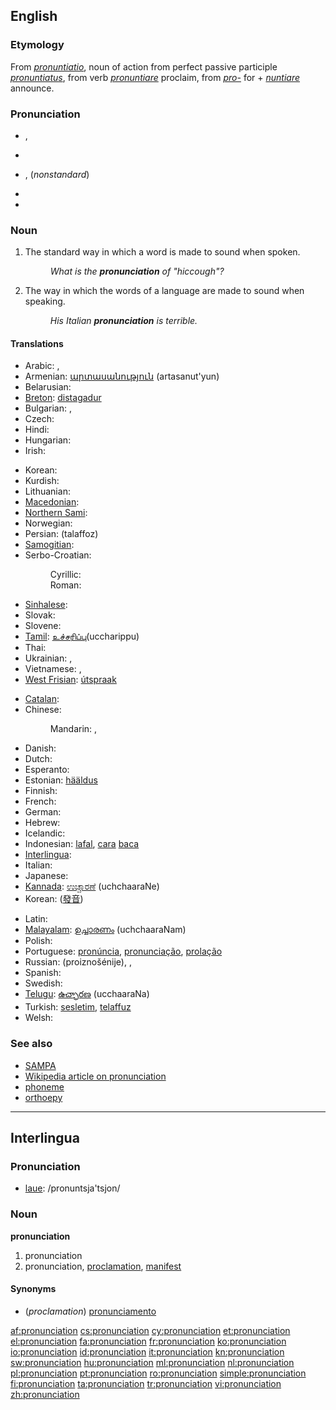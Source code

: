 {{wikipedia}}
{{selfref|See also [[Wiktionary:Pronunciation key|Wiktionary's pronunciation key]]}}
==English==

===Etymology===
From {{etyl|la}} ''[[pronuntiatio]]'', noun of action from perfect passive participle ''[[pronuntiatus]]'', from verb ''[[pronuntiare]]'' proclaim, from ''[[pro-]]'' for + ''[[nuntiare]]'' announce.

===Pronunciation===
* {{IPA|/pɹəˌnʌnsiˈeɪʃən/}}, {{SAMPA|/pr@%nVnsi"eIS@n/}}
* {{audio|en-us-pronunciation.ogg|Audio (US)}}
* {{IPA|/pɹəˌnaʊnsiˈeɪʃən/}}, {{SAMPA|/pr@%naUnsi"eIS@n/}} (''nonstandard'')
* {{rhymes|eɪʃǝn}}
* {{hyphenation|pro|nun|ci|a|tion}}

===Noun===
{{en-noun|s|-}}

# {{countable}} The standard way in which a word is made to sound when spoken.
#: ''What is the '''pronunciation''' of "hiccough"?''
# {{uncountable}} The way in which the words of a language are made to sound when speaking.
#: ''His Italian '''pronunciation''' is terrible.''

====Translations====
{{trans-top|standard sound of a word}}
* Arabic: {{t|ar|نطق|m|tr=nuTq}},  {{t|ar|لفظ|m|tr=lafZ}}
* Armenian: [[արտասանություն]] (artasanut'yun)
* Belarusian: {{t|be|вымаўленне|n|tr=vymaŭlénne|xs=Belarusian}}
* [[Breton]]: [[distagadur]] {{m}}
* Bulgarian: {{t+|bg|произношение|n|tr=proiznošénije}},  {{t+|bg|изговор|m|tr=ízgovor}}
* Czech: {{t+|cs|výslovnost|f}}
* Hindi: {{t|hi|उच्चारण|xs=Hindi}}
* Hungarian: {{t+|hu|kiejtés}}
* Irish: {{t|ga|fuaimniú|m|xs=Irish}}
{{trans-mid}}
* Korean: {{t|ko|발음|tr=bareum|sc=Kore}}
* Kurdish: {{ku-Arab|[[گۆ کردن]]}}
* Lithuanian: {{t+|lt|tarimas|m|xs=Lithuanian}}
* [[Macedonian]]: {{t-|mk|изговор|m|tr=ízgovor}}
* [[Northern Sami]]: {{tø|se|báhkkodit}}
* Norwegian: {{t+|no|uttale|m}}
* Persian: {{fa-Arab|[[تلفظ]]}} (talaffoz)
* [[Samogitian]]: {{tø|bat-smg|tarėms}}
* Serbo-Croatian:
*: Cyrillic: {{tø|sh|изговор|m|sc=Cyrl|xs=Serbo-Croatian}}
*: Roman: {{tø|sh|izgovor|m|xs=Serbo-Croatian}}
* [[Sinhalese]]: {{t|si|උච්චාරණය|sc=Sinh}}
* Slovak: {{t|sk|výslovnosť|f}}
* Slovene: {{t+|sl|izgovorjava|f}}
* [[Tamil]]: [[உச்சரிப்பு]](uccharippu)
* Thai: {{t|th|การออกเสียง}}
* Ukrainian: {{t|uk|вимова|f|tr=vymóva|xs=Ukrainian}},  {{t|uk|вимовляння|tr=vymovljánnja|xs=Ukrainian}}
* Vietnamese: {{t|vi|cách phát âm|xs=Vietnamese}},  {{t|vi|cách đọc|xs=Vietnamese}}
* [[West Frisian]]: [[útspraak]]
{{trans-bottom}}

{{trans-top|way in which words are pronounced}}
* [[Catalan]]: {{t-|ca|pronunciació|f}}
* Chinese:
*: Mandarin: {{t-|cmn|發音|sc=Hani}},  {{t-|cmn|发音|tr=fāyīn|sc=Hani}}
* Danish: {{t+|da|udtale}}
* Dutch: {{t+|nl|uitspraak|f}}
* Esperanto: {{t+|eo|prononco|xs=Esperanto}}
* Estonian: [[hääldus]]
* Finnish: {{t+|fi|ääntämys}}
* French: {{t+|fr|prononciation|f}}
* German: {{t+|de|Aussprache|f}}
* Hebrew: {{t|he|ביטוי}}
* Icelandic: {{t+|is|framburður|m}}
* Indonesian: [[lafal]], [[cara]] [[baca]]
* [[Interlingua]]: {{t-|ia|pronunciation|xs=Interlingua}}
* Italian: {{t+|it|pronuncia|f}}
* Japanese: {{t-|ja|発音|tr=はつおん, hatsuon}}
* [[Kannada]]: [[ಉಚ್ಚಾರಣೆ]] (uchchaaraNe)
* Korean: {{t+|ko|발음|tr=baleum|sc=Hang}} ([[發音]])
{{trans-mid}}
* Latin: {{t-|la|pronuntiatio|f|alt=prōnuntiātiō}}
* [[Malayalam]]: [[ഉച്ചാരണം]] (uchchaaraNam)
* Polish: {{t+|pl|wymowa|f}}
* Portuguese: [[pronúncia]], [[pronunciação]], [[prolação]]
* Russian: {{t+|ru|произношение|n}} (proiznošénije),  {{t|ru|выговор|m|tr=výgovor}},  {{t+|ru|акцент|m|tr=akcént}}
* Spanish: {{t+|es|pronunciación|f}}
* Swedish: {{t+|sv|uttal}}
* [[Telugu]]: [[ఉచ్ఛారణ]] (ucchaaraNa)
* Turkish: [[sesletim]], [[telaffuz]]
* Welsh: {{t+|cy|cynaniad|xs=Welsh}}
{{trans-bottom}}

===See also===
* [[SAMPA]]
* [[w:pronunciation|Wikipedia article on pronunciation]]
* [[phoneme]]
* [[orthoepy]]

----

==Interlingua==

===Pronunciation===
* [[laue]]: /pronuntsja'tsjon/

===Noun===
'''pronunciation'''

# pronunciation
# pronunciation, [[proclamation]], [[manifest]]

====Synonyms====
* (''proclamation'') [[pronunciamento]]

[[af:pronunciation]]
[[cs:pronunciation]]
[[cy:pronunciation]]
[[et:pronunciation]]
[[el:pronunciation]]
[[fa:pronunciation]]
[[fr:pronunciation]]
[[ko:pronunciation]]
[[io:pronunciation]]
[[id:pronunciation]]
[[it:pronunciation]]
[[kn:pronunciation]]
[[sw:pronunciation]]
[[hu:pronunciation]]
[[ml:pronunciation]]
[[nl:pronunciation]]
[[pl:pronunciation]]
[[pt:pronunciation]]
[[ro:pronunciation]]
[[simple:pronunciation]]
[[fi:pronunciation]]
[[ta:pronunciation]]
[[tr:pronunciation]]
[[vi:pronunciation]]
[[zh:pronunciation]]